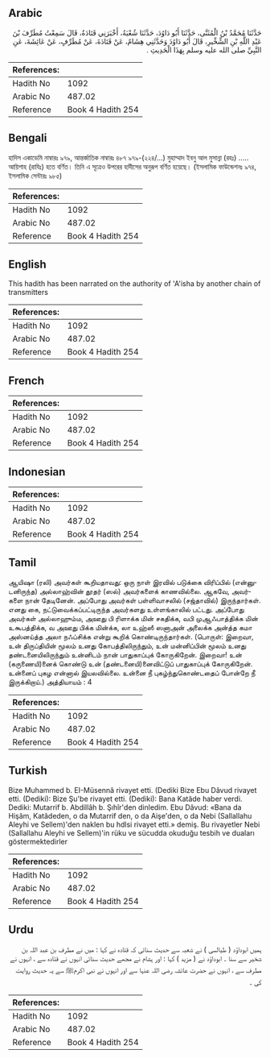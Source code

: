 ## Arabic


<div dir="rtl" lang="ar" style={{fontSize:'larger',backgroundColor:'#f8f9fa',padding:20}}>
حَدَّثَنَا مُحَمَّدُ بْنُ الْمُثَنَّى، حَدَّثَنَا أَبُو دَاوُدَ، حَدَّثَنَا شُعْبَةُ، أَخْبَرَنِي قَتَادَةُ، قَالَ سَمِعْتُ مُطَرِّفَ بْنَ عَبْدِ اللَّهِ بْنِ الشِّخِّيرِ، قَالَ أَبُو دَاوُدَ وَحَدَّثَنِي هِشَامٌ، عَنْ قَتَادَةَ، عَنْ مُطَرِّفٍ، عَنْ عَائِشَةَ، عَنِ النَّبِيِّ صلى الله عليه وسلم بِهَذَا الْحَدِيثِ ‏.‏
</div>
<div style={{backgroundColor:'#f8f9fa',padding:20, marginBottom: 10}}><table> <thead> <tr> <th>References:</th> <th></th> </tr> </thead> <tbody><tr><td>Hadith No</td><td>1092</td></tr><tr><td>Arabic No</td><td>487.02</td></tr><tr><td>Reference</td><td>Book 4 Hadith 254</td></tr></tbody></table></div>

## Bengali


<div dir="ltr" lang="bn" style={{fontSize:'larger',backgroundColor:'#f8f9fa',padding:20}}>
হাদিস একাডেমি নাম্বারঃ ৯৭৯, আন্তর্জাতিক নাম্বারঃ ৪৮৭ ৯৭৯-(২২৪/...) মুহাম্মাদ ইবনু আল মুসান্না (রহঃ) ..... আয়িশাহ (রাযিঃ) হতে বর্ণিত। তিনি এ সূত্রেও উপরের হাদীসের অনুরূপ বর্ণিত হয়েছে। (ইসলামিক ফাউন্ডেশনঃ ৯৭৪, ইসলামিক সেন্টারঃ ৯৮৫)
</div>
<div style={{backgroundColor:'#f8f9fa',padding:20, marginBottom: 10}}><table> <thead> <tr> <th>References:</th> <th></th> </tr> </thead> <tbody><tr><td>Hadith No</td><td>1092</td></tr><tr><td>Arabic No</td><td>487.02</td></tr><tr><td>Reference</td><td>Book 4 Hadith 254</td></tr></tbody></table></div>

## English


<div dir="ltr" lang="en" style={{fontSize:'larger',backgroundColor:'#f8f9fa',padding:20}}>
This hadith has been narrated on the authority of 'A'isha by another chain of transmitters
</div>
<div style={{backgroundColor:'#f8f9fa',padding:20, marginBottom: 10}}><table> <thead> <tr> <th>References:</th> <th></th> </tr> </thead> <tbody><tr><td>Hadith No</td><td>1092</td></tr><tr><td>Arabic No</td><td>487.02</td></tr><tr><td>Reference</td><td>Book 4 Hadith 254</td></tr></tbody></table></div>

## French


<div dir="ltr" lang="fr" style={{fontSize:'larger',backgroundColor:'#f8f9fa',padding:20}}>

</div>
<div style={{backgroundColor:'#f8f9fa',padding:20, marginBottom: 10}}><table> <thead> <tr> <th>References:</th> <th></th> </tr> </thead> <tbody><tr><td>Hadith No</td><td>1092</td></tr><tr><td>Arabic No</td><td>487.02</td></tr><tr><td>Reference</td><td>Book 4 Hadith 254</td></tr></tbody></table></div>

## Indonesian


<div dir="ltr" lang="id" style={{fontSize:'larger',backgroundColor:'#f8f9fa',padding:20}}>

</div>
<div style={{backgroundColor:'#f8f9fa',padding:20, marginBottom: 10}}><table> <thead> <tr> <th>References:</th> <th></th> </tr> </thead> <tbody><tr><td>Hadith No</td><td>1092</td></tr><tr><td>Arabic No</td><td>487.02</td></tr><tr><td>Reference</td><td>Book 4 Hadith 254</td></tr></tbody></table></div>

## Tamil


<div dir="ltr" lang="ta" style={{fontSize:'larger',backgroundColor:'#f8f9fa',padding:20}}>
ஆயிஷா (ரலி) அவர்கள் கூறியதாவது: ஒரு நாள் இரவில் படுக்கை விரிப்பில் (என்னுடனிருந்த) அல்லாஹ்வின் தூதர் (ஸல்) அவர்களைக் காணவில்லை. ஆகவே, அவர்களை நான் தேடினேன். அப்போது அவர்கள் பள்ளிவாசலில் (சஜ்தாவில்) இருந்தார்கள். எனது கை, நட்டுவைக்கப்பட்டிருந்த அவர்களது உள்ளங்காலில் பட்டது. அப்போது அவர்கள் அல்லாஹும்ம, அஊது பி ரிளாக்க மின் சகதிக்க, வபி முஆஃபாத்திக்க மின் உகூபத்திக்க, வ அஊது பிக்க மின்க்க, லா உஹ்ஸீ ஸனாஅன் அலைக்க அன்த்த கமா அஸ்னய்த்த அலா நஃப்சிக்க என்று கூறிக் கொண்டிருந்தார்கள். (பொருள்: இறைவா, உன் திருப்தியின் மூலம் உனது கோபத்திலிருந்தும், உன் மன்னிப்பின் மூலம் உனது தண்டனையிலிருந்தும் உன்னிடம் நான் பாதுகாப்புக் கோருகிறேன். இறைவா! உன் (கருணையி)னைக் கொண்டு உன் (தண்டனையி)னைவிட்டுப் பாதுகாப்புக் கோருகிறேன். உன்னைப் புகழ என்னால் இயலவில்லை. உன்னை நீ புகழ்ந்துகொண்டதைப் போன்றே நீ இருக்கிறாய்.) அத்தியாயம் : 4
</div>
<div style={{backgroundColor:'#f8f9fa',padding:20, marginBottom: 10}}><table> <thead> <tr> <th>References:</th> <th></th> </tr> </thead> <tbody><tr><td>Hadith No</td><td>1092</td></tr><tr><td>Arabic No</td><td>487.02</td></tr><tr><td>Reference</td><td>Book 4 Hadith 254</td></tr></tbody></table></div>

## Turkish


<div dir="ltr" lang="tr" style={{fontSize:'larger',backgroundColor:'#f8f9fa',padding:20}}>
Bize Muhammed b. EI-Müsennâ rivayet etti. (Dediki Bize Ebu Dâvud rivayet etti. (Dediki): Bize Şu'be rivayet etti. (Dediki): Bana Katâde haber verdi. Dediki: Mutarrif b. Abdillâh b. Şıhîr'den dinledim. Ebu Dâvud: «Bana da Hişâm, Katâdeden, o da Mutarrif den, o da Aişe'den, o da Nebi (Sallallahu Aleyhi ve Sellem)'den naklen bu hdlsi rivayet etti.» demiş. Bu rivayetler Nebi (Sallallahu Aleyhi ve Sellem)'in rüku ve sücudda okuduğu tesbih ve duaları göstermektedirler
</div>
<div style={{backgroundColor:'#f8f9fa',padding:20, marginBottom: 10}}><table> <thead> <tr> <th>References:</th> <th></th> </tr> </thead> <tbody><tr><td>Hadith No</td><td>1092</td></tr><tr><td>Arabic No</td><td>487.02</td></tr><tr><td>Reference</td><td>Book 4 Hadith 254</td></tr></tbody></table></div>

## Urdu


<div dir="rtl" lang="ur" style={{fontSize:'larger',backgroundColor:'#f8f9fa',padding:20}}>
ہمیں ابوداؤد ( طیالسی ) نے شعبہ سے حدیث سنائی کہ قتادہ نے کہا : میں نے مطرف بن عبد اللہ بن شخیر سے سنا ۔ ابوداؤد نے ( مزید ) کہا : اور ہشام نے مجھے حدیث سنائی انہوں نے قتادہ سے ، انہوں نے مطرف سے ، انہوں نے حضرت عائشہ رضی اللہ عنہا سے اور انہوں نے نبی اکرمﷺ سے یہ حدیث روایت کی ۔
</div>
<div style={{backgroundColor:'#f8f9fa',padding:20, marginBottom: 10}}><table> <thead> <tr> <th>References:</th> <th></th> </tr> </thead> <tbody><tr><td>Hadith No</td><td>1092</td></tr><tr><td>Arabic No</td><td>487.02</td></tr><tr><td>Reference</td><td>Book 4 Hadith 254</td></tr></tbody></table></div>
